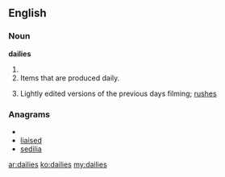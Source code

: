 ==English==

===Noun===
'''dailies'''

# {{plural of|[[daily]]}}
# Items that are produced daily.
# {{context|cinematography}} Lightly edited versions of the previous days filming; [[rushes]]

===Anagrams===
* {{alphagram|adeiils}}
* [[liaised#English|liaised]]
* [[sedilia#English|sedilia]]

[[ar:dailies]]
[[ko:dailies]]
[[my:dailies]]
